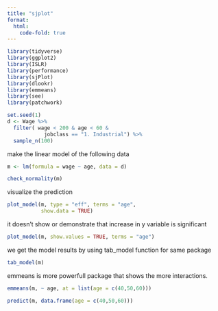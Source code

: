 ```yaml
---
title: "sjplot"
format: 
  html: 
    code-fold: true
---
```


```r

library(tidyverse)
library(ggplot2)
library(ISLR)
library(performance)
library(sjPlot)
library(dlookr)
library(emmeans)
library(see)
library(patchwork)
```

```r
set.seed(1)
d <- Wage %>% 
  filter( wage < 200 & age < 60 & 
            jobclass == "1. Industrial") %>% 
  sample_n(100)

```

make the linear model of the following data

```r
m <- lm(formula = wage ~ age, data = d)
```





```r
check_normality(m)
```

visualize the prediction

```r
plot_model(m, type = "eff", terms = "age",
           show.data = TRUE)
```

it doesn't show or demonstrate that increase in y variable is significant

```r
plot_model(m, show.values = TRUE, terms = "age")
```

we get the model results by using tab_model function for same package

```r
tab_model(m)
```

emmeans is more powerfull package that shows the more interactions.

```r
emmeans(m, ~ age, at = list(age = c(40,50,60)))
```
```r
predict(m, data.frame(age = c(40,50,60)))
```

